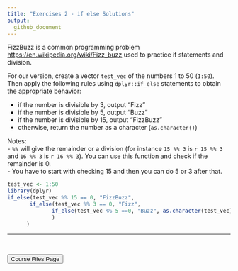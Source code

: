 ```yaml
---
title: "Exercises 2 - if else Solutions"
output:
  github_document
---
```



FizzBuzz is a common programming problem <https://en.wikipedia.org/wiki/Fizz_buzz> used to practice if statements and division. 

For our version, create a vector `test_vec` of the numbers 1 to 50 (`1:50`). Then apply the following rules using `dplyr::if_else` statements to obtain the appropriate behavior:

- if the number is divisible by 3, output "Fizz"
- if the number is divisible by 5, output "Buzz"
- if the number is divisible by 15, output "FizzBuzz"
- otherwise, return the number as a character (`as.character()`)

Notes:  
- `%%` will give the remainder or a division (for instance `15 %% 3` is `r 15 %% 3` and `16 %% 3` is `r 16 %% 3`).  You can use this function and check if the remainder is 0.  
- You have to start with checking 15 and then you can do 5 or 3 after that.  

```r
test_vec <- 1:50
library(dplyr)
if_else(test_vec %% 15 == 0, "FizzBuzz", 
       if_else(test_vec %% 3 == 0, "Fizz", 
              if_else(test_vec %% 5 ==0, "Buzz", as.character(test_vec))
              )
      )
```

<hr>

<br>

<a href = "https://jbpost2.github.io/Improving-R-Programs/CourseFiles.html"><button type="button">Course Files Page</button></a>


